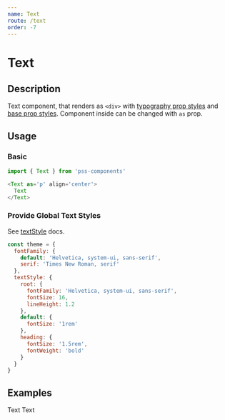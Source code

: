 ```yaml
---
name: Text
route: /text
order: -7
---
```



# Text

## Description

Text component, that renders as `<div>` with [typography prop styles](https://github.com/exah/pss/blob/master/docs/api.md#typography) and [base prop styles](https://github.com/exah/pss/blob/master/docs/api.md#base). Component inside can be changed with `as` prop.


## Usage

### Basic

```js
import { Text } from 'pss-components'
```

```js
<Text as='p' align='center'>
  Text
</Text>
```

### Provide Global Text Styles

See [textStyle](https://github.com/exah/pss/blob/master/docs/api.md#textstyle) docs.

```js
const theme = {
  fontFamily: {
    default: 'Helvetica, system-ui, sans-serif',
    serif: 'Times New Roman, serif'
  },
  textStyle: {
    root: {
      fontFamily: 'Helvetica, system-ui, sans-serif',
      fontSize: 16,
      lineHeight: 1.2
    },
    default: {
      fontSize: '1rem'
    },
    heading: {
      fontSize: '1.5rem',
      fontWeight: 'bold'
    }
  }
}
```

## Examples

<Playground>
  <Text as='p' textAlign='center'>
    Text
  </Text>
</Playground>


<Playground>
  <ThemeProvider theme={theme}>
    <Text as='h1' fontFamily='serif' textStyle='heading' textAlign='center'>
      Text
    </Text>
  </ThemeProvider>
</Playground>
